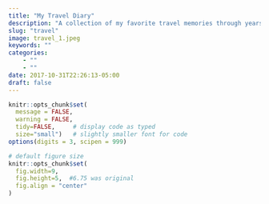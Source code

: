 ```yaml
---
title: "My Travel Diary"
description: "A collection of my favorite travel memories through years"
slug: "travel"
image: travel_1.jpeg
keywords: ""
categories: 
    - ""
    - ""
date: 2017-10-31T22:26:13-05:00
draft: false
---
```


```r
knitr::opts_chunk$set(
  message = FALSE, 
  warning = FALSE, 
  tidy=FALSE,     # display code as typed
  size="small")   # slightly smaller font for code
options(digits = 3, scipen = 999)

# default figure size
knitr::opts_chunk$set(
  fig.width=9, 
  fig.height=5,  #6.75 was original
  fig.align = "center"
)
```

